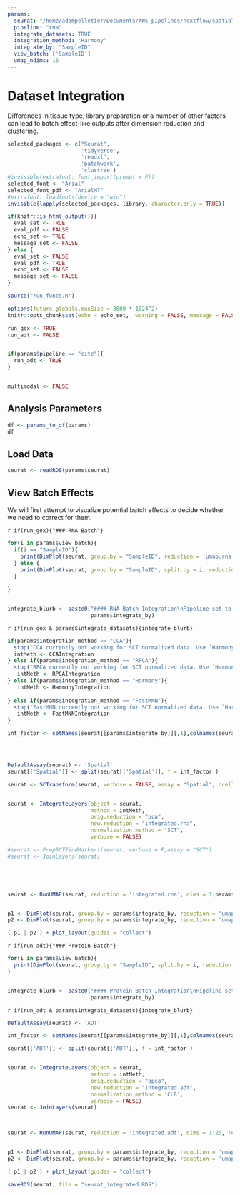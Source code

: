 ```yaml
---
params:
  seurat: "/home/adampelletier/Documents/AWS_pipelines/nextflow/spatial_downstream/results/NHP_lung/seurat/seurat_dim_reduced.RDS"
  pipeline: "rna"
  integrate_datasets: TRUE
  integration_method: "Harmony"
  integrate_by: "SampleID"
  view_batch: ['SampleID']
  umap_ndims: 15
---
```


# Dataset Integration
Differences in tissue type, library preparation or a number of other factors can lead to batch effect-like outputs after dimension reduction and clustering. 

```r

selected_packages <- c("Seurat",
                       'tidyverse',
                       'readxl',
                       'patchwork',
                       'clustree')
#invisible(extrafont::font_import(prompt = F))
selected_font <- "Arial"
selected_font_pdf <- "ArialMT"
#extrafont::loadfonts(device = "win")
invisible(lapply(selected_packages, library, character.only = TRUE))

if(knitr::is_html_output()){
  eval_set <- TRUE
  eval_pdf <- FALSE
  echo_set <- TRUE
  message_set <- FALSE
} else {
  eval_set <- FALSE
  eval_pdf <- TRUE
  echo_set <- FALSE
  message_set <- FALSE
}

source("run_funcs.R")

options(future.globals.maxSize = 8000 * 1024^2)
knitr::opts_chunk$set(echo = echo_set,  warning = FALSE, message = FALSE, fig.align = "center", eval = TRUE, fig.width = 10, cache.lazy = F)

```

```r


run_gex <- TRUE
run_adt <- FALSE


if(params$pipeline == "cite"){
  run_adt <- TRUE
}


multimodal <- FALSE

```

## Analysis Parameters
```r


df <- params_to_df(params)
df
```

## Load Data
```r
seurat <- readRDS(params$seurat)

```


## View Batch Effects
We will first attempt to visualize potential batch effects to decide whether we need to correct for them. 

`r if(run_gex){"### RNA Batch"}`
```r


for(i in params$view_batch){
  if(i == "SampleID"){
    print(DimPlot(seurat, group.by = "SampleID", reduction = 'umap.rna' , label = T, repel = T) + NoLegend())
  } else {
    print(DimPlot(seurat, group.by = "SampleID", split.by = i, reduction = 'umap.rna' , label = T, repel = T) + NoLegend())
  }
  
}



```

```r
integrate_blurb <- paste0("#### RNA Batch Integration\nPipeline set to `integrate_datasets` to **TRUE**. Integrating **RNA** modality across datasets from variable ",
                          params$integrate_by)

```


`r if(run_gex & params$integrate_datasets){integrate_blurb}`
```r

if(params$integration_method == "CCA"){
  stop("CCA currently not working for SCT normalized data. Use `Harmony` instead.")
  intMeth <- CCAIntegration
} else if(params$integration_method == "RPCA"){
  stop("RPCA currently not working for SCT normalized data. Use `Harmony` instead.")
   intMeth <- RPCAIntegration
} else if(params$integration_method == "Harmony"){
   intMeth <- HarmonyIntegration
   
} else if(params$integration_method == "FastMNN"){
  stop("FastMNN currently not working for SCT normalized data. Use `Harmony` instead.")
   intMeth <- FastMNNIntegration
} 

int_factor <- setNames(seurat[[params$integrate_by]][,1],colnames(seurat))




DefaultAssay(seurat) <- 'Spatial'
seurat[['Spatial']] <- split(seurat[['Spatial']], f = int_factor )

seurat <- SCTransform(seurat, verbose = FALSE, assay = "Spatial", ncells = 3000)


seurat <- IntegrateLayers(object = seurat, 
                          method = intMeth,
                          orig.reduction = "pca", 
                          new.reduction = "integrated.rna",
                          normalization.method = "SCT",
                          verbose = FALSE)

#seurat <- PrepSCTFindMarkers(seurat, verbose = F,assay = "SCT")
#seurat <- JoinLayers(seurat)





seurat <- RunUMAP(seurat, reduction = 'integrated.rna', dims = 1:params$umap_ndims, reduction.name = 'umap.rna.int', verbose = F, reduction.key = 'UMAP')


p1 <- DimPlot(seurat, group.by = params$integrate_by, reduction = 'umap.rna' ) + ggtitle("Non integrated RNA")
p2 <- DimPlot(seurat, group.by = params$integrate_by, reduction = 'umap.rna.int' ) + ggtitle("Integrated RNA")

( p1 | p2 ) + plot_layout(guides = "collect")


```



`r if(run_adt){"### Protein Batch"}`
```r
for(i in params$view_batch){
  print(DimPlot(seurat, group.by = "SampleID", split.by = i, reduction = 'umap.adt' , label = T, repel = T, raster = T) + NoLegend())
}



```

```r
integrate_blurb <- paste0("#### Protein Batch Integration\nPipeline set to `integrate_datasets` to **TRUE**. Integrating **ADT** modality across datasets from variable ",
                          params$integrate_by)

```

`r if(run_adt & params$integrate_datasets){integrate_blurb}`
```r


DefaultAssay(seurat) <- 'ADT'

int_factor <- setNames(seurat[[params$integrate_by]][,1],colnames(seurat))

seurat[['ADT']] <- split(seurat[['ADT']], f = int_factor )


seurat <- IntegrateLayers(object = seurat, 
                          method = intMeth,
                          orig.reduction = "apca", 
                          new.reduction = "integrated.adt",
                          normalization.method = 'CLR',
                          verbose = FALSE)
seurat <- JoinLayers(seurat)



seurat <- RunUMAP(seurat, reduction = 'integrated.adt', dims = 1:20, reduction.name = 'umap.adt.int')


p1 <- DimPlot(seurat, group.by = params$integrate_by, reduction = 'umap.adt' , raster = T) + ggtitle("Non integrated ADT")
p2 <- DimPlot(seurat, group.by = params$integrate_by, reduction = 'umap.adt.int' , raster = T) + ggtitle("Integrated ADT")

( p1 | p2 ) + plot_layout(guides = "collect")
```

```r
saveRDS(seurat, file = "seurat_integrated.RDS")

```
